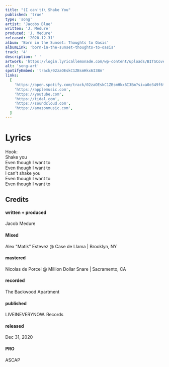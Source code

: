 ```yaml
---
title: "(I can't)\ Shake You"
published: 'true'
type: 'song'
artist: 'Jacobs Blue'
written: 'J. Medure'
produced: 'J. Medure'
released: '2020-12-31'
album: 'Born in the Sunset: Thoughts to Oasis'
albumLink: 'born-in-the-sunset-thoughts-to-oasis'
track: '4'
description: ' '
artwork: 'https://login.lyricallemonade.com/wp-content/uploads/BITSCover1-scaled.jpg'
alt: 'song-art'
spotifyEmbed: 'track/02zaOEskC1ZBsmHkx6I3Bm'
links:
  [
    'https://open.spotify.com/track/02zaOEskC1ZBsmHkx6I3Bm?si=a0e349f6f6224281',
    'https://applemusic.com',
    'https://youtube.com',
    'https://tidal.com',
    'https://soundcloud.com',
    'https://amazonmusic.com',
  ]
---
```


# Lyrics

Hook:  
Shake you  
Even though I want to  
Even though I want to  
I can't shake you  
Even though I want to  
Even though I want to  

## Credits

<div className="album-credits flex-col w-full not-prose justify-start">
  <div className="credit flex-auto flex-grow">
    <h4>written + produced</h4>
    <p>Jacob Medure</p>
  </div>
  <div className="credit flex-auto flex-grow">
    <h4>Mixed</h4>
    <p>Alex "Matik" Estevez @ Case de Llama | Brooklyn, NY</p>
  </div>
  <div className="credit flex-auto flex-grow">
    <h4>mastered</h4>
    <p>Nicolas de Porcel @ Million Dollar Snare | Sacramento, CA</p>
  </div>
  <div className="credit flex-auto flex-grow">
    <h4>recorded</h4>
    <p>The Backwood Apartment</p>
  </div>
  <div className="credit flex-auto flex-grow">
    <h4>published</h4>
    <p>LIVEINEVERYNOW. Records</p>
  </div>
  <div className="credit flex-auto flex-grow">
    <h4>released</h4>
    <p>Dec 31, 2020</p>
  </div>
  <div className="credit flex-auto flex-grow">
    <h4>PRO</h4>
    <p>ASCAP</p>
  </div>
</div>